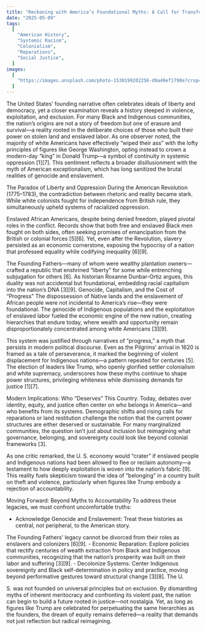```yaml
---
title: "Reckoning with America’s Foundational Myths: A Call for Transformative Justice"
date: "2025-05-09"
tags:
  [
    "American History",
    "Systemic Racism",
    "Colonialism",
    "Reparations",
    "Social Justice",
  ]
images:
  [
    "https://images.unsplash.com/photo-1530199202256-d9a49ef1798e?crop=entropy&cs=tinysrgb&fit=max&fm=jpg&ixid=M3wxMTc3M3wwfDF8c2VhcmNofDMwfHxSZWNrb25pbmclMjB3aXRoJTIwQW1lcmljYSVFMiU4MCU5OXMlMjBGb3VuZGF0aW9uYWwlMjBNeXRocyUzQSUyMEElMjBDYWxsJTIwZm9yJTIwVHJhbnNmb3JtYXRpdmUlMjBKdXN0aWNlfGVufDB8fHx8MTc0Njc1NTc4MHww&ixlib=rb-4.0.3&q=80&w=2000",
  ]
---
```

The United States’ founding narrative often celebrates ideals of liberty and democracy, yet a closer examination reveals a history steeped in violence, exploitation, and exclusion. For many Black and Indigenous communities, the nation’s origins are not a story of freedom but one of erasure and survival—a reality rooted in the deliberate choices of those who built their power on stolen land and enslaved labor. As one observer noted, the majority of white Americans have effectively “wiped their ass” with the lofty principles of figures like George Washington, opting instead to crown a modern-day “king” in Donald Trump—a symbol of continuity in systemic oppression [1][7]. This sentiment reflects a broader disillusionment with the myth of American exceptionalism, which has long sanitized the brutal realities of genocide and enslavement. 

The Paradox of Liberty and Oppression During the American Revolution (1775–1783), the contradiction between rhetoric and reality became stark. While white colonists fought for independence from British rule, they simultaneously upheld systems of racialized oppression. 

Enslaved African Americans, despite being denied freedom, played pivotal roles in the conflict. Records show that both free and enslaved Black men fought on both sides, often seeking promises of emancipation from the British or colonial forces [5][6]. Yet, even after the Revolution, slavery persisted as an economic cornerstone, exposing the hypocrisy of a nation that professed equality while codifying inequality [6][9]. 

The Founding Fathers—many of whom were wealthy plantation owners—crafted a republic that enshrined “liberty” for some while entrenching subjugation for others [6]. As historian Roxanne Dunbar-Ortiz argues, this duality was not accidental but foundational, embedding racial capitalism into the nation’s DNA [3][9]. Genocide, Capitalism, and the Cost of “Progress” The dispossession of Native lands and the enslavement of African people were not incidental to America’s rise—they were foundational. The genocide of Indigenous populations and the exploitation of enslaved labor fueled the economic engine of the new nation, creating hierarchies that endure today, where wealth and opportunity remain disproportionately concentrated among white Americans [3][9].

This system was justified through narratives of “progress,” a myth that persists in modern political discourse. Even as the Pilgrims’ arrival in 1620 is framed as a tale of perseverance, it marked the beginning of violent displacement for Indigenous nations—a pattern repeated for centuries [5]. The election of leaders like Trump, who openly glorified settler colonialism and white supremacy, underscores how these myths continue to shape power structures, privileging whiteness while dismissing demands for justice [1][7].

Modern Implications: Who “Deserves” This Country. Today, debates over identity, equity, and justice often center on who belongs in America—and who benefits from its systems. Demographic shifts and rising calls for reparations or land restitution challenge the notion that the current power structures are either deserved or sustainable. For many marginalized communities, the question isn’t just about inclusion but reimagining what governance, belonging, and sovereignty could look like beyond colonial frameworks [3].

As one critic remarked, the U. S. economy would “crater” if enslaved people and Indigenous nations had been allowed to flee or reclaim autonomy—a testament to how deeply exploitation is woven into the nation’s fabric [9]. This reality fuels skepticism toward the idea of “belonging” in a country built on theft and violence, particularly when figures like Trump embody a rejection of accountability.

Moving Forward: Beyond Myths to Accountability To address these legacies, we must confront uncomfortable truths:

- Acknowledge Genocide and Enslavement: Treat these histories as central, not peripheral, to the American story. 

The Founding Fathers’ legacy cannot be divorced from their roles as enslavers and colonizers [6][9]. - Economic Reparation: Explore policies that rectify centuries of wealth extraction from Black and Indigenous communities, recognizing that the nation’s prosperity was built on their labor and suffering [3][9]. - Decolonize Systems: Center Indigenous sovereignty and Black self-determination in policy and practice, moving beyond performative gestures toward structural change [3][8]. The U.

S. was not founded on universal principles but on exclusion. By dismantling myths of inherent meritocracy and confronting its violent past, the nation can begin to build a future rooted in justice—not nostalgia. Yet, as long as figures like Trump are celebrated for perpetuating the same hierarchies as the founders, the dream of equity remains deferred—a reality that demands not just reflection but radical reimagining.